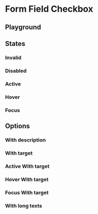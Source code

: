 
<Meta of={FormFieldCheckboxStories} />

# Form Field Checkbox

## Playground

<Canvas of={FormFieldCheckboxStories.Playground} />
<Controls of={FormFieldCheckboxStories.Playground} />

## States

### Invalid

<Description of={FormFieldCheckboxStories.Invalid} />
<Canvas of={FormFieldCheckboxStories.Invalid} />

### Disabled

<Description of={FormFieldCheckboxStories.Disabled} />
<Canvas of={FormFieldCheckboxStories.Disabled} />

### Active

<Description of={FormFieldCheckboxStories.Active} />
<Canvas of={FormFieldCheckboxStories.Active} />

### Hover

<Description of={FormFieldCheckboxStories.Hover} />
<Canvas of={FormFieldCheckboxStories.Hover} />

### Focus

<Description of={FormFieldCheckboxStories.Focus} />
<Canvas of={FormFieldCheckboxStories.Focus} />

## Options

### With description

<Description of={FormFieldCheckboxStories.WithDescription} />
<Canvas of={FormFieldCheckboxStories.WithDescription} />

### With target

<Description of={FormFieldCheckboxStories.WithTarget} />
<Canvas of={FormFieldCheckboxStories.WithTarget} />

### Active With target

<Description of={FormFieldCheckboxStories.ActiveWithTarget} />
<Canvas of={FormFieldCheckboxStories.ActiveWithTarget} />

### Hover With target

<Description of={FormFieldCheckboxStories.HoverWithTarget} />
<Canvas of={FormFieldCheckboxStories.HoverWithTarget} />

### Focus With target

<Description of={FormFieldCheckboxStories.FocusWithTarget} />
<Canvas of={FormFieldCheckboxStories.FocusWithTarget} />

### With long texts

<Description of={FormFieldCheckboxStories.withLongTexts} />
<Canvas of={FormFieldCheckboxStories.withLongTexts} />
